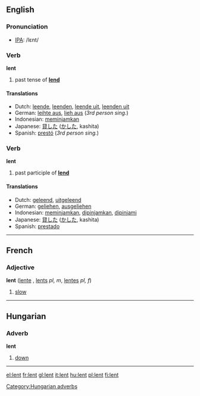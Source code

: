 {{see|Lent}}
==English==

===Pronunciation===
*[[w:IPA|IPA]]: /lεnt/

===Verb===
'''lent'''
# past tense of '''[[lend]]'''

====Translations====
*Dutch: [[leende]], [[leenden]], [[leende uit]], [[leenden uit]]
*German: [[leihte aus]], [[lieh aus]] (''3rd person sing.'')
*Indonesian: [[pinjam|meminjamkan]]
*Japanese: [[貸した]] ([[かした]], kashita)
*Spanish: [[prestó]] (''3rd person sing.'')

===Verb===
'''lent'''
# past participle of '''[[lend]]'''

====Translations====
*Dutch: [[geleend]], [[uitgeleend]]
*German: [[geliehen]], [[ausgeliehen]]
*Indonesian: [[pinjam|meminjamkan]], [[pinjam|dipinjamkan]], [[pinjam|dipinjami]]
*Japanese: [[貸した]] ([[かした]], kashita)
*Spanish: [[prestado]]

----

==French==
===Adjective===
'''lent''' {{m}} ([[lente]] {{f}}, [[lents]] ''pl, m'', [[lentes]] ''pl, f'')
# [[slow]]

----

==Hungarian==

=== Adverb ===
'''lent'''

#[[down]]

[[Category:Hungarian adverbs]]

----

[[el:lent]]
[[fr:lent]]
[[gl:lent]]
[[it:lent]]
[[hu:lent]]
[[pl:lent]]
[[fi:lent]]